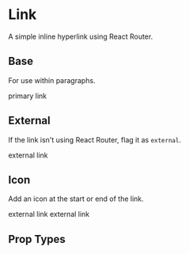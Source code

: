 
<Meta title='Components/Link' component={Link} />

# Link
A simple inline hyperlink using React Router.
 
## Base
For use within paragraphs.

<Preview>
  <Story name='Base'>
    <MemoryRouter>
      <Link href={'/'}>primary link</Link>
    </MemoryRouter>
  </Story>
</Preview>

## External
If the link isn't using React Router, flag it as `external`.

<Preview>
  <Story name='External'>
    <MemoryRouter>
      <Link href={'/'} external>external link</Link>
    </MemoryRouter>
  </Story>
</Preview>

## Icon
Add an icon at the start or end of the link.

<Preview>
  <Story name='Icon-Start'>
    <MemoryRouter>
      <Link href={'/'} icon={{ align: 'Start', name: 'Info'}} external>external link</Link>
    </MemoryRouter>
  </Story>
</Preview>

<Preview>
  <Story name='Icon-End'>
    <MemoryRouter>
      <Link href={'/'} icon={{ align: 'End', name: 'Info'}} external>external link</Link>
    </MemoryRouter>
  </Story>
</Preview>

## Prop Types

<Props of={Link} />